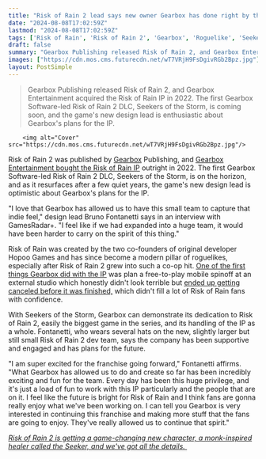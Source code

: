 ```yaml
---
title: "Risk of Rain 2 lead says new owner Gearbox has done right by the roguelike icon: 'What Gearbox has allowed us to do and create has been incredibly exciting and fun'"
date: "2024-08-08T17:02:59Z"
lastmod: "2024-08-08T17:02:59Z"
tags: ['Risk of Rain', 'Risk of Rain 2', 'Gearbox', 'Roguelike', 'Seekers of the Storm', 'DLC', 'Hopoo Games', 'The Seeker']
draft: false
summary: "Gearbox Publishing released Risk of Rain 2, and Gearbox Entertainment acquired the Risk of Rain IP in 2022. The first Gearbox Software-led Risk of Rain 2 DLC, Seekers of the Storm, is coming soon, and the game's new design lead is enthusiastic about Gearbox's plans for the IP."
images: ["https://cdn.mos.cms.futurecdn.net/wT7VRjH9FsDgivRGb2Bpz.jpg"]
layout: PostSimple
---
```

> Gearbox Publishing released Risk of Rain 2, and Gearbox Entertainment acquired the Risk of Rain IP in 2022. The first Gearbox Software-led Risk of Rain 2 DLC, Seekers of the Storm, is coming soon, and the game's new design lead is enthusiastic about Gearbox's plans for the IP.


        <img alt="Cover" src="https://cdn.mos.cms.futurecdn.net/wT7VRjH9FsDgivRGb2Bpz.jpg"/>
        
Risk of Rain 2 was published by [Gearbox](https://www.gamesradar.com/tag/gearbox/) Publishing, and [<u>Gearbox Entertainment bought the Risk of Rain IP</u>](https://www.gamesradar.com/borderlands-studio-officially-buys-risk-of-rain-one-of-the-greatest-indie-series-of-all-time/) outright in 2022. The first Gearbox Software-led Risk of Rain 2 DLC, Seekers of the Storm, is on the horizon, and as it resurfaces after a few quiet years, the game's new design lead is optimistic about Gearbox's plans for the IP. 

"I love that Gearbox has allowed us to have this small team to capture that indie feel," design lead Bruno Fontanetti says in an interview with GamesRadar+. "I feel like if we had expanded into a huge team, it would have been harder to carry on the spirit of this thing."

Risk of Rain was created by the two co-founders of original developer Hopoo Games and has since become a modern pillar of roguelikes, especially after Risk of Rain 2 grew into such a co-op hit. [<u>One of the first things Gearbox did with the IP</u>](https://www.gamesradar.com/borderlands-publisher-buys-the-rights-to-beloved-indie-roguelike-risk-of-rain-immediately-makes-a-free-to-play-mobile-gacha-game/) was plan a free-to-play mobile spinoff at an external studio which honestly didn't look terrible but [<u>ended up getting canceled before it was finished,</u>](https://www.gamesradar.com/games/roguelike/gearbox-bought-the-ip-for-roguelike-icon-risk-of-rain-planned-a-free-to-play-mobile-spinoff-with-a-new-dev-and-has-now-canceled-it-before-its-even-out/) which didn't fill a lot of Risk of Rain fans with confidence. 

With Seekers of the Storm, Gearbox can demonstrate its dedication to Risk of Rain 2, easily the biggest game in the series, and its handling of the IP as a whole. Fontanetti, who wears several hats on the new, slightly larger but still small Risk of Rain 2 dev team, says the company has been supportive and engaged and has plans for the future. 

"I am super excited for the franchise going forward," Fontanetti affirms. "What Gearbox has allowed us to do and create so far has been incredibly exciting and fun for the team. Every day has been this huge privilege, and it's just a load of fun to work with this IP particularly and the people that are on it. I feel like the future is bright for Risk of Rain and I think fans are gonna really enjoy what we've been working on. I can tell you Gearbox is very interested in continuing this franchise and making more stuff that the fans are going to enjoy. They've really allowed us to continue that spirit." 

[<em>Risk of Rain 2 is getting a game-changing new character, a monk-inspired healer called the Seeker, and we've got all the details. </em>](https://www.gamesradar.com/games/roguelike/risk-of-rain-2-one-of-our-favorite-roguelikes-is-getting-a-game-changing-character-the-seeker-a-team-reviving-beast-inspired-by-classic-rpg-monks-and-tai-chi/)
        